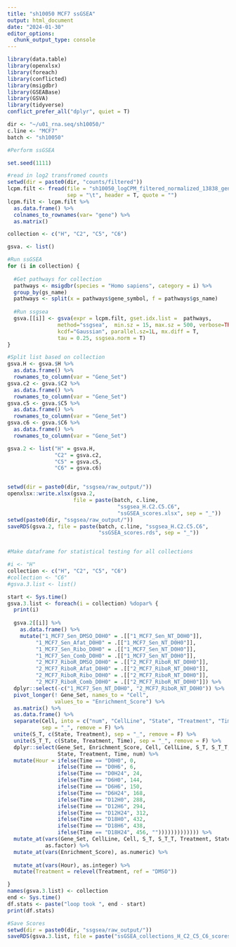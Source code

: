 ```yaml
---
title: "sh10050 MCF7 ssGSEA"
output: html_document
date: "2024-01-30"
editor_options: 
  chunk_output_type: console
---
```


```r
library(data.table)
library(openxlsx)
library(foreach)
library(conflicted)
library(msigdbr)
library(GSEABase)
library(GSVA)
library(tidyverse)
conflict_prefer_all("dplyr", quiet = T)

dir <- "~/u01_rna.seq/sh10050/"
c.line <- "MCF7"
batch <- "sh10050"

#Perform ssGSEA
```


```r
set.seed(1111)

#read in log2 transfromed counts
setwd(dir = paste0(dir, "counts/filtered"))
lcpm.filt <- fread(file = "sh10050_logCPM_filtered_normalized_13838_genes.txt",
                   sep = "\t", header = T, quote = "")
lcpm.filt <- lcpm.filt %>% 
  as.data.frame() %>% 
  colnames_to_rownames(var= "gene") %>% 
  as.matrix()

collection <- c("H", "C2", "C5", "C6")

gsva. <- list()

#Run ssGSEA
for (i in collection) {
  
  #Get pathways for collection
  pathways <- msigdbr(species = "Homo sapiens", category = i) %>%
  group_by(gs_name)
  pathways <- split(x = pathways$gene_symbol, f = pathways$gs_name)
  
  #Run ssgsea
  gsva.[[i]] <- gsva(expr = lcpm.filt, gset.idx.list =  pathways,
                method="ssgsea",  min.sz = 15, max.sz = 500, verbose=TRUE, 
                kcdf="Gaussian", parallel.sz=1L, mx.diff = T,
                tau = 0.25, ssgsea.norm = T)
}

#Split list based on collection
gsva.H <- gsva.$H %>% 
  as.data.frame() %>%
  rownames_to_column(var = "Gene_Set")
gsva.c2 <- gsva.$C2 %>% 
  as.data.frame() %>%
  rownames_to_column(var = "Gene_Set")
gsva.c5 <- gsva.$C5 %>% 
  as.data.frame() %>%
  rownames_to_column(var = "Gene_Set")
gsva.c6 <- gsva.$C6 %>% 
  as.data.frame() %>%
  rownames_to_column(var = "Gene_Set")

gsva.2 <- list("H" = gsva.H, 
               "C2" = gsva.c2, 
               "C5" = gsva.c5, 
               "C6" = gsva.c6)


setwd(dir = paste0(dir, "ssgsea/raw_output/"))
openxlsx::write.xlsx(gsva.2, 
                     file = paste(batch, c.line,
                                   "ssgsea_H.C2.C5.C6",
                                   "ssGSEA_scores.xlsx", sep = "_"))
setwd(paste0(dir, "ssgsea/raw_output/"))
saveRDS(gsva.2, file = paste(batch, c.line, "ssgsea_H.C2.C5.C6",
                             "ssGSEA_scores.rds", sep = "_"))


#Make dataframe for statistical testing for all collections

#i <- "H"
collection <- c("H", "C2", "C5", "C6")
#collection <- "C6"
#gsva.3.list <- list()

start <- Sys.time()
gsva.3.list <- foreach(i = collection) %dopar% {
  print(i)
  
  gsva.2[[i]] %>% 
    as.data.frame() %>%
    mutate("1_MCF7_Sen_DMSO_D0H0" = .[["1_MCF7_Sen_NT_D0H0"]],
         "1_MCF7_Sen_Afat_D0H0" = .[["1_MCF7_Sen_NT_D0H0"]],
         "1_MCF7_Sen_Ribo_D0H0" = .[["1_MCF7_Sen_NT_D0H0"]],
         "1_MCF7_Sen_Comb_D0H0" = .[["1_MCF7_Sen_NT_D0H0"]],
         "2_MCF7_RiboR_DMSO_D0H0" = .[["2_MCF7_RiboR_NT_D0H0"]],
         "2_MCF7_RiboR_Afat_D0H0" = .[["2_MCF7_RiboR_NT_D0H0"]],
         "2_MCF7_RiboR_Ribo_D0H0" = .[["2_MCF7_RiboR_NT_D0H0"]],
         "2_MCF7_RiboR_Comb_D0H0" = .[["2_MCF7_RiboR_NT_D0H0"]]) %>% 
  dplyr::select(-c("1_MCF7_Sen_NT_D0H0", "2_MCF7_RiboR_NT_D0H0")) %>% 
  pivot_longer(! Gene_Set, names_to = "Cell", 
               values_to = "Enrichment_Score") %>%
  as.matrix() %>%
  as.data.frame() %>%
  separate(Cell, into = c("num", "CellLine", "State", "Treatment", "Time"),
           sep = "_", remove = F) %>%
  unite(S_T, c(State, Treatment), sep = "_", remove = F) %>%
  unite(S_T_T, c(State, Treatment, Time), sep = "_", remove = F) %>%
  dplyr::select(Gene_Set, Enrichment_Score, Cell, CellLine, S_T, S_T_T, 
                State, Treatment, Time, num) %>% 
  mutate(Hour = ifelse(Time == "D0H0", 0,
                ifelse(Time == "D0H6", 6,
                ifelse(Time == "D0H24", 24,
                ifelse(Time == "D6H0", 144,
                ifelse(Time == "D6H6", 150,
                ifelse(Time == "D6H24", 168,
                ifelse(Time == "D12H0", 288,
                ifelse(Time == "D12H6", 294,
                ifelse(Time == "D12H24", 312,
                ifelse(Time == "D18H0", 432,
                ifelse(Time == "D18H6", 438,
                ifelse(Time == "D18H24", 456, ""))))))))))))) %>% 
  mutate_at(vars(Gene_Set, CellLine, Cell, S_T, S_T_T, Treatment, State, Time),
            as.factor) %>% 
  mutate_at(vars(Enrichment_Score), as.numeric) %>% 
    
  mutate_at(vars(Hour), as.integer) %>% 
  mutate(Treatment = relevel(Treatment, ref = "DMSO"))  

}
names(gsva.3.list) <- collection
end <- Sys.time()
df.stats <- paste("loop took ", end - start)
print(df.stats)

#Save Scores
setwd(dir = paste0(dir, "ssgsea/raw_output/"))
saveRDS(gsva.3.list, file = paste("ssGSEA_collections_H_C2_C5_C6_scores_list.rds")
```